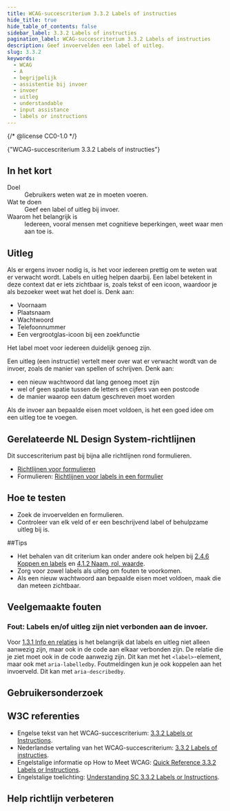 ```yaml
---
title: WCAG-succescriterium 3.3.2 Labels of instructies
hide_title: true
hide_table_of_contents: false
sidebar_label: 3.3.2 Labels of instructies
pagination_label: WCAG-succescriterium 3.3.2 Labels of instructies
description: Geef invoervelden een label of uitleg.
slug: 3.3.2
keywords:
  - WCAG
  - A
  - begrijpelijk
  - assistentie bij invoer
  - invoer
  - uitleg
  - understandable
  - input assistance
  - labels or instructions
---
```


{/* @license CC0-1.0 */}


<WcagHeadingGroup level={1} conformanceLevel="Niveau A">
  {"WCAG-succescriterium 3.3.2 Labels of instructies"}
</WcagHeadingGroup>

## In het kort

<dl>
  <div class="dl__item">
    <dt class="dl__term">Doel</dt>
    <dd class="dl__definition">Gebruikers weten wat ze in moeten voeren.</dd>
  </div>
  <div class="dl__item">
    <dt class="dl__term">Wat te doen</dt>
    <dd class="dl__definition">Geef een label of uitleg bij invoer.</dd>
  </div>
  <div class="dl__item">
    <dt class="dl__term">Waarom het belangrijk is</dt>
    <dd class="dl__definition">Iedereen, vooral mensen met cognitieve beperkingen, weet waar men aan toe is.</dd>
  </div>
</dl>

## Uitleg

<Summary />

Als er ergens invoer nodig is, is het voor iedereen prettig om te weten wat er verwacht wordt. Labels en uitleg helpen daarbij. Een label betekent in deze context dat er iets zichtbaar is, zoals tekst of een icoon, waardoor je als bezoeker weet wat het doel is. Denk aan:

- Voornaam
- Plaatsnaam
- Wachtwoord
- Telefoonnummer
- Een vergrootglas-icoon bij een zoekfunctie

Het label moet voor iedereen duidelijk genoeg zijn.

Een uitleg (een instructie) vertelt meer over wat er verwacht wordt van de invoer, zoals de manier van spellen of schrijven. Denk aan:

- een nieuw wachtwoord dat lang genoeg moet zijn
- wel of geen spatie tussen de letters en cijfers van een postcode
- de manier waarop een datum geschreven moet worden

Als de invoer aan bepaalde eisen moet voldoen, is het een goed idee om een uitleg toe te voegen.

## Gerelateerde NL Design System-richtlijnen

Dit succescriterium past bij bijna alle richtlijnen rond formulieren.

- [Richtlijnen voor formulieren](https://nldesignsystem.nl/richtlijnen/formulieren)
- Formulieren: [Richtlijnen voor labels in een formulier](https://nldesignsystem.nl/richtlijnen/formulieren/labels/)

## Hoe te testen

- Zoek de invoervelden en formulieren.
- Controleer van elk veld of er een beschrijvend label of behulpzame uitleg bij is.

##Tips

- Het behalen van dit criterium kan onder andere ook helpen bij [2.4.6 Koppen en labels](/wcag/2.4.6) en [4.1.2 Naam, rol, waarde](/wcag/4.1.2).
- Zorg voor zowel labels als uitleg om fouten te voorkomen.
- Als een nieuw wachtwoord aan bepaalde eisen moet voldoen, maak die dan meteen zichtbaar.

## Veelgemaakte fouten

### Fout: Labels en/of uitleg zijn niet verbonden aan de invoer.

Voor [1.3.1 Info en relaties](/wcag/1.3.1) is het belangrijk dat labels en uitleg niet alleen aanwezig zijn, maar ook in de code aan elkaar verbonden zijn. De relatie die je ziet moet ook in de code aanwezig zijn. Dit kan met het `<label>`-element, maar ook met `aria-labelledby`. Foutmeldingen kun je ook koppelen aan het invoerveld. Dit kan met `aria-describedby`.

## Gebruikersonderzoek

<CTAGebruikersonderzoek />

## W3C referenties

- Engelse tekst van het WCAG-succescriterium: [<span lang="en">3.3.2 Labels or Instructions</span>](https://www.w3.org/TR/WCAG22/#labels-or-instructions).
- Nederlandse vertaling van het WCAG-succescriterium: [3.3.2 Labels of instructies](https://www.w3.org/Translations/WCAG22-nl/#labels-or-instructions).
- Engelstalige informatie op <span lang="en">How to Meet WCAG</span>: [<span lang="en">Quick Reference 3.3.2 Labels or Instructions</span>](https://www.w3.org/WAI/WCAG22/quickref/#labels-or-instructions).
- Engelstalige toelichting: [<span lang="en">Understanding SC 3.3.2 Labels or Instructions</span>](https://www.w3.org/WAI/WCAG22/Understanding/labels-or-instructions.html).

<Disclaimer />

## Help richtlijn verbeteren

<Markdown omitH1 headinglevel={3}>
  <WCAGFooterInfo />
</Markdown>
